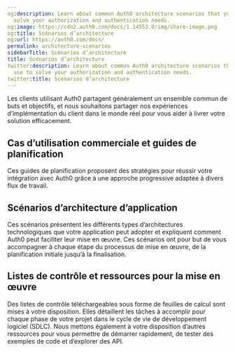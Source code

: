 ```yaml
---
og:description: Learn about common Auth0 architecture scenarios that you can use to
  solve your authorization and authentication needs.
og:image: https://cdn2.auth0.com/docs/1.14553.0/img/share-image.png
og:title: Scénarios d’architecture
og:url: https://auth0.com/docs/
permalink: architecture-scenarios
sidebarTitle: Scénarios d’architecture
title: Scénarios d’architecture
twitter:description: Learn about common Auth0 architecture scenarios that you can
  use to solve your authorization and authentication needs.
twitter:title: Scénarios d’architecture
---
```


Les clients utilisant Auth0 partagent généralement un ensemble commun de buts et objectifs, et nous souhaitons partager nos expériences d’implémentation du client dans le monde réel pour vous aider à livrer votre solution efficacement.

## Cas d’utilisation commerciale et guides de planification

Ces guides de planification proposent des stratégies pour réussir votre intégration avec Auth0 grâce à une approche progressive adaptée à divers flux de travail.



## Scénarios d’architecture d’application

Ces scénarios présentent les différents types d’architectures technologiques que votre application peut adopter et expliquent comment Auth0 peut faciliter leur mise en œuvre. Ces scénarios ont pour but de vous accompagner à chaque étape du processus de mise en œuvre, de la planification initiale jusqu’à la finalisation.



## Listes de contrôle et ressources pour la mise en œuvre

Des listes de contrôle téléchargeables sous forme de feuilles de calcul sont mises à votre disposition. Elles détaillent les tâches à accomplir pour chaque phase de votre projet dans le cycle de vie de développement logiciel (SDLC). Nous mettons également à votre disposition d’autres ressources pour vous permettre de démarrer rapidement, de tester des exemples de code et d’explorer des API.